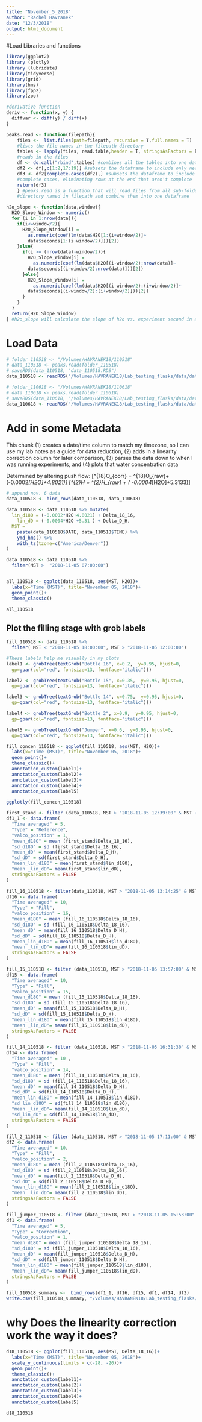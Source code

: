 ```yaml
---
title: "November_5_2018"
author: "Rachel Havranek"
date: "12/3/2018"
output: html_document
---
```

#Load Libraries and functions 
```r
library(ggplot2)
library (plotly)
library (lubridate)
library(tidyverse)
library(grid)
library(hms)
library(fpp2)
library(zoo)

#derivative function 
deriv <- function(x, y) {
  diffvar <- diff(y) / diff(x)
}

peaks.read <- function(filepath){
  	files <-  list.files(path=filepath, recursive = T,full.names = T) 
	#lists the file names in the filepath directory
  	tables <- lapply(files, read.table,header = T, stringsAsFactors = F) 
	#reads in the files
  	df <- do.call("rbind",tables) #combines all the tables into one dataframe
  	df2 <- df[,c(1:2,17:19)] #subsets the dataframe to include only necessary columns
  	df3 <- df2[complete.cases(df2),] #subsets the dataframe to include only 
	#complete cases, eliminating rows at the end that aren't complete
  	return(df3)
	} #peaks.read is a function that will read files from all sub-folders of the
	#directory named in filepath and combine them into one dataframe

h2o_slope <- function(data,window){
  H2O_Slope_Window <- numeric()
  for (i in 1:nrow(data)){    
    if(i<=window/2){                                                                   
      H2O_Slope_Window[i] = 
        as.numeric(coef(lm(data$H2O[1:(i+window/2)]~
		data$seconds[1:(i+window/2)]))[2])
    }else{
      if(i >= (nrow(data)-window/2)){
        H2O_Slope_Window[i] = 
          as.numeric(coef(lm(data$H2O[(i-window/2):nrow(data)]~
		data$seconds[(i-window/2):nrow(data)]))[2])
      }else{
        H2O_Slope_Window[i] = 
          as.numeric(coef(lm(data$H2O[(i-window/2):(i+window/2)]~
		data$seconds[(i-window/2):(i+window/2)]))[2])       
      }
    }
  }
  return(H2O_Slope_Window)
} #h2o_slope will calculate the slope of h2o vs. experiment second in a moving window  
```

# Load Data 
```r
# folder_110518 <- "/Volumes/HAVRANEK18/110518"
# data_110518 <- peaks.read(folder_110518) 
# saveRDS(data_110518, "data_110518.RDS")
data_110518 <- readRDS("/Volumes/HAVRANEK18/Lab_testing_flasks/data/data_110518.RDS")

# folder_110618 <- "/Volumes/HAVRANEK18/110618"
# data_110618 <- peaks.read(folder_110618) 
# saveRDS(data_110618, "/Volumes/HAVRANEK18/Lab_testing_flasks/data/data_110618.RDS")
data_110618 <- readRDS("/Volumes/HAVRANEK18/Lab_testing_flasks/data/data_110618.RDS")

```

# Add in some Metadata 
This chunk (1) creates a date/time column to match my timezone, so I can use my lab notes as a guide for data reduction, (2) adds in a linearity correction column for later comparison, (3) parses the data down to when I was running experiments, and (4) plots that water concentration data 

Determined by altering push flow: 
\[\delta^{18}O_{corr} = \delta^{18}O_{raw}+ (-0.0002*[H2O]+4.8021)\]
\[\delta^{2}H = \delta^{2}H_{raw} + ( -0.0004*[H2O]+5.3133)\]
```r
# append nov. 6 data 
data_110518 <- bind_rows(data_110518, data_110618)

data_110518 <- data_110518 %>% mutate(
  lin_d18O = (-0.0002*H2O+4.8021) + Delta_18_16,
    lin_dD = (-0.0004*H2O +5.31 ) + Delta_D_H,
  MST = 
    paste(data_110518$DATE, data_110518$TIME) %>% 
    ymd_hms() %>% 
    with_tz(tzone=c("America/Denver"))
)

data_110518 <- data_110518 %>% 
  filter(MST >  "2018-11-05 07:00:00")


all_110518 <- ggplot(data_110518, aes(MST, H2O))+
  labs(x="Time (MST)", title="November 05, 2018")+
  geom_point()+
  theme_classic()

all_110518
```

## Plot the filling stage with grob labels 
```r
fill_110518 <- data_110518 %>% 
  filter( MST < "2018-11-05 18:00:00", MST > "2018-11-05 12:00:00") 

#These labels help me visually in my plots 
label1 <- grobTree(textGrob("Bottle 16", x=0.2,  y=0.95, hjust=0,
  gp=gpar(col="red", fontsize=13, fontface="italic")))

label2 <- grobTree(textGrob("Bottle 15", x=0.35,  y=0.95, hjust=0,
  gp=gpar(col="red", fontsize=13, fontface="italic")))

label3 <- grobTree(textGrob("Bottle 14", x=0.75,  y=0.95, hjust=0,
  gp=gpar(col="red", fontsize=13, fontface="italic")))

label4 <- grobTree(textGrob("Bottle 2", x=0.9,  y=0.95, hjust=0,
  gp=gpar(col="red", fontsize=13, fontface="italic")))

label5 <- grobTree(textGrob("Jumper", x=0.6,  y=0.95, hjust=0,
  gp=gpar(col="red", fontsize=13, fontface="italic")))

fill_concen_110518 <- ggplot(fill_110518, aes(MST, H2O))+
  labs(x="Time (MST)", title="November 05, 2018")+
  geom_point()+
  theme_classic()+
  annotation_custom(label1)+
  annotation_custom(label2)+
  annotation_custom(label3)+
  annotation_custom(label4)+
  annotation_custom(label5)

ggplotly(fill_concen_110518)
```

```r

first_stand <- filter (data_110518, MST > "2018-11-05 12:39:00" & MST < "2018-11-05 12:44:11" )
df1_1 <- data.frame(
  "Time averaged" = 5,
  "Type" = "Reference",
  "valco_position" = 1,
  "mean_d18O" = mean (first_stand$Delta_18_16),
  "sd_d18O" = sd (first_stand$Delta_18_16),
  "mean_dD" = mean(first_stand$Delta_D_H),
  "sd_dD" = sd(first_stand$Delta_D_H),
  "mean_lin_d18O" = mean(first_stand$lin_d18O),
  "mean _lin_dD"= mean(first_stand$lin_dD),
  stringsAsFactors = FALSE
)

fill_16_110518 <- filter(data_110518, MST > "2018-11-05 13:14:25" & MST < "2018-11-05 13:24:24")
df16 <- data.frame(
  "Time averaged" = 10,
  "Type" = "Fill",
  "valco_position" = 16,
  "mean_d18O" = mean (fill_16_110518$Delta_18_16),
  "sd_d18O" = sd (fill_16_110518$Delta_18_16),
  "mean_dD" = mean(fill_16_110518$Delta_D_H),
  "sd_dD" = sd(fill_16_110518$Delta_D_H),
  "mean_lin_d18O" = mean(fill_16_110518$lin_d18O),
  "mean _lin_dD"= mean(fill_16_110518$lin_dD),
  stringsAsFactors = FALSE
)

fill_15_110518 <- filter (data_110518, MST > "2018-11-05 13:57:00" & MST < "2018-11-05 14:07:00")
df15 <- data.frame(
  "Time averaged" = 10,
  "Type" = "Fill",
  "valco_position" = 15,
  "mean_d18O" = mean (fill_15_110518$Delta_18_16),
  "sd_d18O" = sd (fill_15_110518$Delta_18_16),
  "mean_dD" = mean(fill_15_110518$Delta_D_H),
  "sd_dD" = sd(fill_15_110518$Delta_D_H),
  "mean_lin_d18O" = mean(fill_15_110518$lin_d18O),
  "mean _lin_dD"= mean(fill_15_110518$lin_dD),
  stringsAsFactors = FALSE
)

fill_14_110518 <- filter (data_110518, MST > "2018-11-05 16:31:30" & MST < "2018-11-05 16:41:30")
df14 <- data.frame(
  "Time averaged" = 10 ,
  "Type" = "Fill",
  "valco_position" = 14,
  "mean_d18O" = mean (fill_14_110518$Delta_18_16),
  "sd_d18O" = sd (fill_14_110518$Delta_18_16),
  "mean_dD" = mean(fill_14_110518$Delta_D_H),
  "sd_dD" = sd(fill_14_110518$Delta_D_H),
  "mean_lin_d18O" = mean(fill_14_110518$lin_d18O),
  "sd_lin_d18O" = sd(fill_14_110518$lin_d18O),
  "mean _lin_dD"= mean(fill_14_110518$lin_dD),
  "sd_lin_dD" = sd(fill_14_110518$lin_dD),
  stringsAsFactors = FALSE
)

fill_2_110518 <- filter (data_110518, MST > "2018-11-05 17:11:00" & MST < "2018-11-05 17:21:00")
df2 <- data.frame(
  "Time averaged" = 10,
  "Type" = "Fill",
  "valco_position" = 2,
  "mean_d18O" = mean (fill_2_110518$Delta_18_16),
  "sd_d18O" = sd (fill_2_110518$Delta_18_16),
  "mean_dD" = mean(fill_2_110518$Delta_D_H),
  "sd_dD" = sd(fill_2_110518$Delta_D_H),
  "mean_lin_d18O" = mean(fill_2_110518$lin_d18O),
  "mean _lin_dD"= mean(fill_2_110518$lin_dD),
  stringsAsFactors = FALSE
)

fill_jumper_110518 <- filter (data_110518, MST > "2018-11-05 15:53:00" & MST < "2018-11-05 15:58:00")
df1 <- data.frame(
  "Time averaged" = 5,
  "Type" = "Correction",
  "valco_position" = 1,
  "mean_d18O" = mean (fill_jumper_110518$Delta_18_16),
  "sd_d18O" = sd (fill_jumper_110518$Delta_18_16),
  "mean_dD" = mean(fill_jumper_110518$Delta_D_H),
  "sd_dD" = sd(fill_jumper_110518$Delta_D_H),
  "mean_lin_d18O" = mean(fill_jumper_110518$lin_d18O),
  "mean _lin_dD"= mean(fill_jumper_110518$lin_dD),
  stringsAsFactors = FALSE
)

fill_110518_summary <-  bind_rows(df1_1, df16, df15, df1, df14, df2)
write.csv(fill_110518_summary, "/Volumes/HAVRANEK18/Lab_testing_flasks/data_output/110518 Summary.csv")
```

# why Does the linearity correction work the way it does? 

```r
d18_110518 <- ggplot(fill_110518, aes(MST, Delta_18_16))+
  labs(x="Time (MST)", title="November 05, 2018")+
  scale_y_continuous(limits = c(-28, -20))+
  geom_point()+
  theme_classic()+
  annotation_custom(label1)+
  annotation_custom(label2)+
  annotation_custom(label3)+
  annotation_custom(label4)+
  annotation_custom(label5)

d18_110518
```


